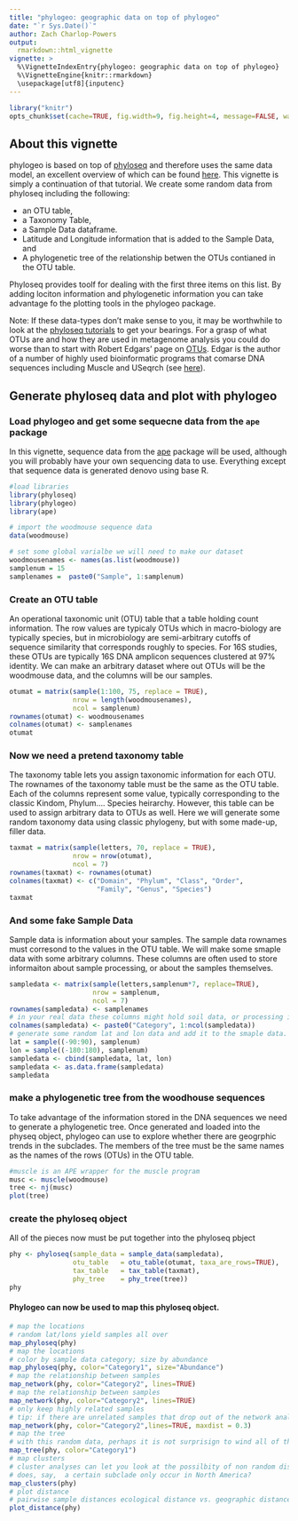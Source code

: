 ```yaml
---
title: "phylogeo: geographic data on top of phylogeo"
date: "`r Sys.Date()`"
author: Zach Charlop-Powers
output: 
  rmarkdown::html_vignette
vignette: >
  %\VignetteIndexEntry{phylogeo: geographic data on top of phylogeo}
  %\VignetteEngine{knitr::rmarkdown}
  \usepackage[utf8]{inputenc}
--- 
```

<link href="http://joey711.github.com/phyloseq/markdown.css" rel="stylesheet"></link>
  
```r
library("knitr")
opts_chunk$set(cache=TRUE, fig.width=9, fig.height=4, message=FALSE, warning=FALSE, comment = "#>")
```

## About this vignette
phylogeo is based on top of [phyloseq](http://joey711.github.io/phyloseq) and therefore uses the same data model, an excellent overview of which can be found [here](http://joey711.github.io/phyloseq/import-data.html). This vignette
is simply a continuation of that tutorial. We create some random data from phyloseq including the following: 

- an OTU table, 
- a Taxonomy Table,
- a Sample Data dataframe.
- Latitude and Longitude information that is added to the Sample Data, and
- A phylogenetic tree of the relationship betwen the OTUs contianed in the OTU table.

Phyloseq provides toolf for dealing with the first three items on this list. By adding lociton information and phylogenetic information you can take advantage fo the plotting tools in the phylogeo package.

Note: If these data-types don't make sense to you, it may be worthwhile to look at the [phyloseq tutorials](http://joey711.github.io/phyloseq/tutorials-index) to get your bearings. For a grasp of what OTUs are and how they are used in metagenome analysis you could do worse than to start with Robert Edgars' page on [OTUs](http://www.drive5.com/usearch/manual/otu_definition.html). Edgar is the author of a number  of highly used bioinformatic programs that comarse DNA sequences including Muscle and USeqrch (see [here](http://drive5.com/software.html)).

## Generate phyloseq data and plot with phylogeo

### Load phylogeo and get some sequecne data from the `ape` package
In this vignette, sequence data from the [ape](http://ape-package.ird.fr/) package will be used, although you will probably have your own sequencing data to use. Everything except that sequence data is generated denovo using base R.
```r
#load libraries
library(phyloseq)
library(phylogeo)
library(ape)

# import the woodmouse sequence data
data(woodmouse)

# set some global varialbe we will need to make our dataset
woodmousenames <- names(as.list(woodmouse))
samplenum = 15
samplenames =  paste0("Sample", 1:samplenum)
```

### Create an OTU table
An operational taxonomic unit (OTU) table that a table holding count information. The row values are typicaly OTUs which in macro-biology are typically species, but in microbiology are semi-arbitrary cutoffs of sequence similarity that corresponds roughly to species. For 16S studies, these OTUs are typically 16S DNA amplicon sequences clustered at 97% identity. We can make an arbitrary dataset where out OTUs will be the woodmouse data, and the columns will be our samples.
```r
otumat = matrix(sample(1:100, 75, replace = TRUE), 
                nrow = length(woodmousenames), 
                ncol = samplenum)
rownames(otumat) <- woodmousenames
colnames(otumat) <- samplenames
otumat
```


### Now we need a pretend taxonomy table
The taxonomy table lets you assign taxonomic information for each OTU. The rownames of the taxonomy table must be the same as the OTU table. Each of the columns represent some value, typically corresponding to the classic Kindom, Phylum.... Species heirarchy. However, this table can be used to assign arbitrary data to OTUs as well. Here we will generate some random taxonomy data using classic phylogeny, but with some made-up, filler data. 
```r
taxmat = matrix(sample(letters, 70, replace = TRUE), 
                nrow = nrow(otumat), 
                ncol = 7)
rownames(taxmat) <- rownames(otumat)
colnames(taxmat) <- c("Domain", "Phylum", "Class", "Order", 
                      "Family", "Genus", "Species")
taxmat
```

### And some fake Sample Data
Sample data is information about your samples. The sample data  rownames must corresond to the values in the OTU table. We will make some smaple data with some arbitrary columns. These columns are often used to store informaiton about sample processing, or about the samples themselves.
```r
sampledata <- matrix(sample(letters,samplenum*7, replace=TRUE), 
                     nrow = samplenum, 
                     ncol = 7)
rownames(sampledata) <- samplenames
# in your real data these columns might hold soil data, or processing information
colnames(sampledata) <- paste0("Category", 1:ncol(sampledata))
# generate some random lat and lon data and add it to the smaple data.
lat = sample((-90:90), samplenum)
lon = sample((-180:180), samplenum)
sampledata <- cbind(sampledata, lat, lon)
sampledata <- as.data.frame(sampledata)
sampledata
```


### make a phylogenetic tree from the woodhouse sequences
To take advantage of the information stored in the DNA sequences we need to generate a phylogenetic tree. Once generated and loaded into the physeq object, phylogeo can use to explore whether there are geogrphic trends in the subclades. The members of the tree must be the same names as the names of the rows (OTUs) in the OTU table.
```r
#muscle is an APE wrapper for the muscle program
musc <- muscle(woodmouse)
tree <- nj(musc)
plot(tree)
```


### create the phyloseq object
All of the pieces now must be put together into the phyloseq pbject
```r
phy <- phyloseq(sample_data = sample_data(sampledata),
                otu_table   = otu_table(otumat, taxa_are_rows=TRUE),
                tax_table   = tax_table(taxmat),
                phy_tree    = phy_tree(tree))
phy
```


#### Phylogeo can now be used to map this phyloseq object.
```r
# map the locations
# random lat/lons yield samples all over
map_phyloseq(phy)
# map the locations
# color by sample data category; size by abundance
map_phyloseq(phy, color="Category1", size="Abundance")
# map the relationship between samples
map_network(phy, color="Category2", lines=TRUE)
# map the relationship between samples
map_network(phy, color="Category2", lines=TRUE)
# only keep highly related samples
# tip: if there are unrelated samples that drop out of the network analysis try  base_data = TRUE
map_network(phy, color="Category2",lines=TRUE, maxdist = 0.3)
# map the tree
# with this random data, perhaps it is not surprisign to wind all of the woodmouse sequences in each of the smapel locations.
map_tree(phy, color="Category1")
# map clusters
# cluster analyses can let you look at the possilbity of non random distributions of subclades.
# does, say,  a certain subclade only occur in North America?
map_clusters(phy)
# plot distance
# pairwise sample distances ecological distance vs. geographic distance
plot_distance(phy)
```





